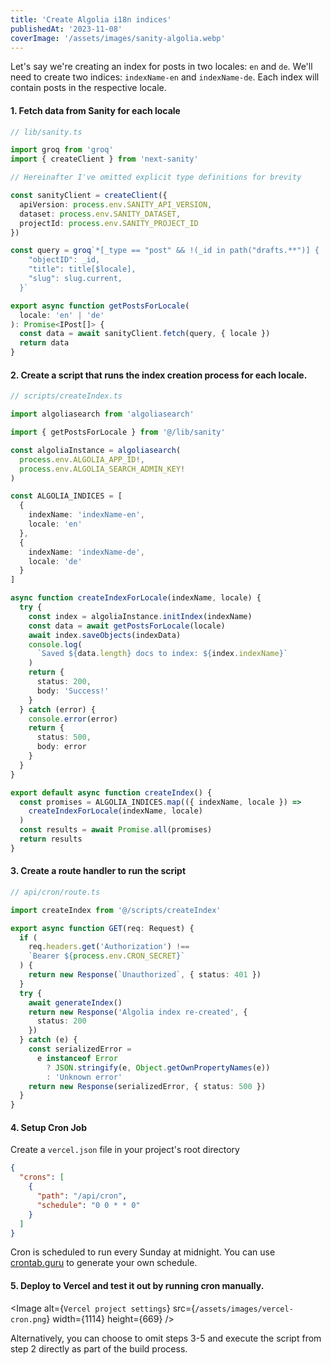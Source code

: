 ```yaml
---
title: 'Create Algolia i18n indices'
publishedAt: '2023-11-08'
coverImage: '/assets/images/sanity-algolia.webp'
---
```


Let's say we're creating an index for posts in two locales: `en` and `de`. We'll need to create two indices: `indexName-en` and `indexName-de`. Each index will contain posts in the respective locale.

#### 1. Fetch data from Sanity for each locale

```ts
// lib/sanity.ts

import groq from 'groq'
import { createClient } from 'next-sanity'

// Hereinafter I've omitted explicit type definitions for brevity

const sanityClient = createClient({
  apiVersion: process.env.SANITY_API_VERSION,
  dataset: process.env.SANITY_DATASET,
  projectId: process.env.SANITY_PROJECT_ID
})

const query = groq`*[_type == "post" && !(_id in path("drafts.**")] {
    "objectID": _id,
    "title": title[$locale],
    "slug": slug.current,
  }`

export async function getPostsForLocale(
  locale: 'en' | 'de'
): Promise<IPost[]> {
  const data = await sanityClient.fetch(query, { locale })
  return data
}
```

#### 2. Create a script that runs the index creation process for each locale.

```ts
// scripts/createIndex.ts

import algoliasearch from 'algoliasearch'

import { getPostsForLocale } from '@/lib/sanity'

const algoliaInstance = algoliasearch(
  process.env.ALGOLIA_APP_ID!,
  process.env.ALGOLIA_SEARCH_ADMIN_KEY!
)

const ALGOLIA_INDICES = [
  {
    indexName: 'indexName-en',
    locale: 'en'
  },
  {
    indexName: 'indexName-de',
    locale: 'de'
  }
]

async function createIndexForLocale(indexName, locale) {
  try {
    const index = algoliaInstance.initIndex(indexName)
    const data = await getPostsForLocale(locale)
    await index.saveObjects(indexData)
    console.log(
      `Saved ${data.length} docs to index: ${index.indexName}`
    )
    return {
      status: 200,
      body: 'Success!'
    }
  } catch (error) {
    console.error(error)
    return {
      status: 500,
      body: error
    }
  }
}

export default async function createIndex() {
  const promises = ALGOLIA_INDICES.map(({ indexName, locale }) =>
    createIndexForLocale(indexName, locale)
  )
  const results = await Promise.all(promises)
  return results
}
```

#### 3. Create a route handler to run the script

```ts
// api/cron/route.ts

import createIndex from '@/scripts/createIndex'

export async function GET(req: Request) {
  if (
    req.headers.get('Authorization') !==
    `Bearer ${process.env.CRON_SECRET}`
  ) {
    return new Response(`Unauthorized`, { status: 401 })
  }
  try {
    await generateIndex()
    return new Response('Algolia index re-created', {
      status: 200
    })
  } catch (e) {
    const serializedError =
      e instanceof Error
        ? JSON.stringify(e, Object.getOwnPropertyNames(e))
        : 'Unknown error'
    return new Response(serializedError, { status: 500 })
  }
}
```

#### 4. Setup Cron Job

Create a `vercel.json` file in your project's root directory

```json
{
  "crons": [
    {
      "path": "/api/cron",
      "schedule": "0 0 * * 0"
    }
  ]
}
```

Cron is scheduled to run every Sunday at midnight. You can use [crontab.guru](https://crontab.guru/) to generate your own schedule.

#### 5. Deploy to Vercel and test it out by running cron manually.

<Image
  alt={`Vercel project settings`}
  src={`/assets/images/vercel-cron.png`}
  width={1114}
  height={669}
/>

<Callout emoji="💡">
  Alternatively, you can choose to omit steps 3-5 and execute the
  script from step 2 directly as part of the build process.
</Callout>
